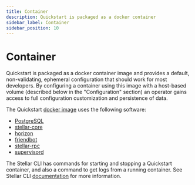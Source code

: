 ```yaml
---
title: Container
description: Quickstart is packaged as a docker container
sidebar_label: Container
sidebar_position: 10
---
```


# Container

Quickstart is packaged as a docker container image and provides a default, non-validating, ephemeral configuration that should work for most developers. By configuring a container using this image with a host-based volume (described below in the "Configuration" section) an operator gains access to full configuration customization and persistence of data.

The Quickstart [docker image](https://hub.docker.com/r/stellar/quickstart) uses the following software:

- [PostgreSQL](https://www.postgresql.org)
- [stellar-core](https://github.com/stellar/stellar-core)
- [horizon](https://github.com/stellar/go/tree/master/services/horizon)
- [friendbot](https://github.com/stellar/go/tree/master/services/friendbot)
- [stellar-rpc](https://github.com/stellar/stellar-rpc/tree/main/cmd/stellar-rpc)
- [supervisord](http://supervisord.org/)

The Stellar CLI has commands for starting and stopping a Quickstart container, and also a command to get logs from a running container. See Stellar CLI [documentation](../../cli/stellar-cli.mdx#stellar-container) for more information.

